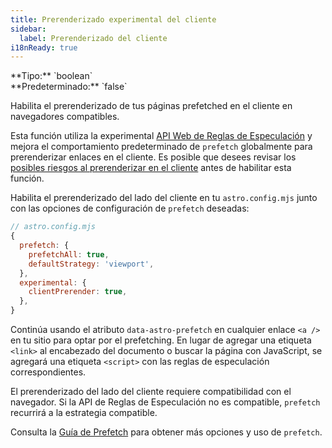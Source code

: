 ```yaml
---
title: Prerenderizado experimental del cliente
sidebar:
  label: Prerenderizado del cliente
i18nReady: true
---
```



<p>
**Tipo:** `boolean`<br />
**Predeterminado:** `false`<br />
<Since v="4.2.0" />
</p>

Habilita el prerenderizado de tus páginas prefetched en el cliente en navegadores compatibles.

Esta función utiliza la experimental [API Web de Reglas de Especulación](https://developer.mozilla.org/es/docs/Web/API/Speculation_Rules_API) y mejora el comportamiento predeterminado de `prefetch` globalmente para prerenderizar enlaces en el cliente.
Es posible que desees revisar los [posibles riesgos al prerenderizar en el cliente](https://developer.mozilla.org/es/docs/Web/API/Speculation_Rules_API#unsafe_prefetching) antes de habilitar esta función.

Habilita el prerenderizado del lado del cliente en tu `astro.config.mjs` junto con las opciones de configuración de `prefetch` deseadas:

```js
// astro.config.mjs
{
  prefetch: {
    prefetchAll: true,
    defaultStrategy: 'viewport',
  },
  experimental: {
    clientPrerender: true,
  },
}
```

Continúa usando el atributo `data-astro-prefetch` en cualquier enlace `<a />` en tu sitio para optar por el prefetching.
En lugar de agregar una etiqueta `<link>` al encabezado del documento o buscar la página con JavaScript, se agregará una etiqueta `<script>` con las reglas de especulación correspondientes.

El prerenderizado del lado del cliente requiere compatibilidad con el navegador. Si la API de Reglas de Especulación no es compatible, `prefetch` recurrirá a la estrategia compatible.

Consulta la [Guía de Prefetch](/es/guides/prefetch/) para obtener más opciones y uso de `prefetch`.
